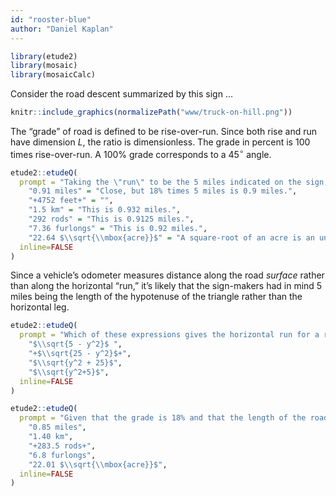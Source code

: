 ```yaml
---
id: "rooster-blue"
author: "Daniel Kaplan"
---
```


```r
library(etude2)
library(mosaic)
library(mosaicCalc)
```

Consider the road descent summarized by this sign ...

```r
knitr::include_graphics(normalizePath("www/truck-on-hill.png"))
```

The "grade" of road is defined to be rise-over-run. Since both rise and run have dimension $L$, the ratio is dimensionless. The grade in percent is 100 times rise-over-run. A 100% grade corresponds to a $45^\circ$ angle.


```r
etude2::etudeQ(
  prompt = "Taking the \"run\" to be the 5 miles indicated on the sign, what's the \"rise\"? (You can find unit conversion data on the internet.)",
    "0.91 miles" = "Close, but 18% times 5 miles is 0.9 miles.",
    "+4752 feet+" = "",
    "1.5 km" = "This is 0.932 miles.",
    "292 rods" = "This is 0.9125 miles.",
    "7.36 furlongs" = "This is 0.92 miles.",
    "22.64 $\\sqrt{\\mbox{acre}}$" = "A square-root of an acre is an unconventional unit for length. One acre is 43560 ft$^2$, so the square root of an acre is 208.71 feet or 0.03953 miles. So 22.64 $\\sqrt{\\mbox{acre}}$ is 0.895 miles.",
  inline=FALSE
)
```

Since a vehicle's odometer measures distance along the road *surface* rather than along the horizontal "run," it's likely that the sign-makers had in mind 5 miles being the length of the hypotenuse of the triangle rather than the horizontal leg.

```r
etude2::etudeQ(
  prompt = "Which of these expressions gives the horizontal run for a rise of $y$ miles?",
    "$\\sqrt{5 - y^2}$ ",
    "+$\\sqrt{25 - y^2}$+",
    "$\\sqrt{y^2 + 25}$",
    "$\\sqrt{y^2+5}$",
  inline=FALSE
)
```

```r
etude2::etudeQ(
  prompt = "Given that the grade is 18% and that the length of the road surface is 5 miles, what is the \"rise\"?",
    "0.85 miles",
    "1.40 km",
    "+283.5 rods+", 
    "6.8 furlongs",
    "22.01 $\\sqrt{\\mbox{acre}}$",
  inline=FALSE
)
```
